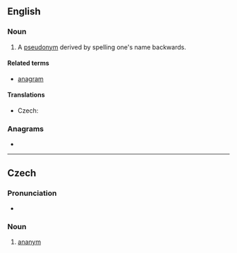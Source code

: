 ==English==

===Noun===
{{en-noun}}

# {{lb|en|obsolete}} A [[pseudonym]] derived by spelling one's name backwards.

====Related terms====
* [[anagram]]

====Translations====
{{trans-top|pseudonyme derived by spelling one's name backwards}}
* Czech: {{t+|cs|ananym|m}}
{{trans-mid}}
{{trans-bottom}}

===Anagrams===
* {{anagrams|en|many an}}

----

==Czech==

===Pronunciation===
* {{IPA|/ananɪm/|lang=cs}}

===Noun===
{{cs-noun|g=m}}

# [[#English|ananym]]